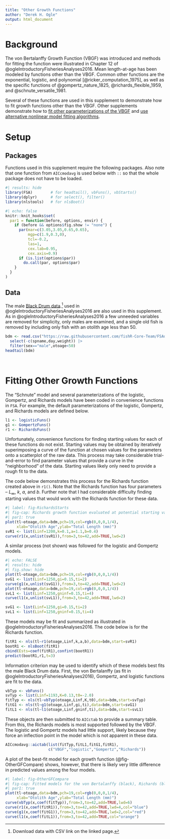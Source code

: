 ```yaml
---
title: "Other Growth Functions"
author: "Derek H. Ogle"
output: html_document
---
```


# Background
The von Bertalanffy Growth Function (VBGF) was introduced and methods for fitting the function were illustrated in Chapter 12 of @ogleIntroductoryFisheriesAnalyses2016. Mean length-at-age has been modeled by functions other than the VBGF. Common other functions are the exponential, logistic, and polynomial [@ricker_computation_1975], as well as the specific functions of @gompertz_nature_1825, @richards_flexible_1959, and @schnute_versatile_1981.

Several of these functions are used in this supplement to demonstrate how to fit growth functions other than the VBGF. Other supplements demonstrate how to [fit other parameterizations of the VBGF](otherVBGFParams.html) and [use alternative nonlinear model fitting algorithms](otherNLAlgorithms.html).

# Setup
## Packages
Functions used in this supplement require the following packages. Also note that one function from `AICcmodavg` is used below with `::` so that the whole package does not have to be loaded.

```r
#| results: hide
library(FSA)        # for headtail(), vbFuns(), vbStarts()
library(dplyr)      # for select(), filter()
library(nlstools)   # for nlsBoot()
```

```r
#| echo: false
knitr::knit_hooks$set(
  par1 = function(before, options, envir) {
    if (before && options$fig.show != "none") {
      par(mar=c(3.05,3.05,0.65,0.65),
          mgp=c(1.9,0.3,0),
          tcl=-0.2,
          las=1,
          cex.lab=0.95,
          cex.axis=0.9)
      if (is.list(options$par))
        do.call(par, options$par)
    }
  }
)
```

## Data
The male [Black Drum data](https://fishr-core-team.github.io/FSAdata/reference/BlackDrum2001.html).^[Download data with CSV link on the linked page.] used in @ogleIntroductoryFisheriesAnalyses2016 are also used in this supplement. As in @ogleIntroductoryFisheriesAnalyses2016 a few unneeded variables are removed for simplicity, only males are examined, and a single old fish is removed by including only fish with an otolith age less than 50.

```r
bdm <- read.csv("https://raw.githubusercontent.com/fishR-Core-Team/FSAdata/main/data-raw/BlackDrum2001.csv") |>
  select(-c(spname,day,weight)) |>
  filter(sex=="male",otoage<50)
headtail(bdm)
```

&nbsp;

# Fitting Other Growth Functions

The "Schnute" model and several parameterizations of the logistic, Gompertz, and Richards models have been coded in convenience functions in `FSA`. For example, the default parameterizations of the logistic, Gompertz, and Richards models are defined below.

```r
l1 <- logisticFuns()
g1 <- GompertzFuns()
r1 <- RichardsFuns()
```

Unfortunately, convenience functions for finding starting values for each of these functions do not exist. Starting values may be obtained by iteratively superimposing a curve of the function at chosen values for the parameters onto a scatterplot of the raw data. This process may take considerable trial-and-error to find parameter values that provide a curve in the "neighborhood" of the data. Starting values likely only need to provide a rough fit to the data.

The code below demonstrates this process for the Richards function created above in `r1()`. Note that the Richards function has four parameters -- $L_{\infty}$, $k$, $a$, and $b$. Further note that I had considerable difficulty finding starting values that would work with the Richards function for these data.

```r
#| label: fig-RichardsStarts
#| fig-cap: Richards growth function evaluated at potential starting values superimposed on the length-at-age data for male Black Drum.
#| par1: true
plot(tl~otoage,data=bdm,pch=19,col=rgb(0,0,0,1/4),
     xlab="Otolith Age",ylab="Total Length (mm)")
svR1 <- list(Linf=1200,k=0.1,a=1.1,b=0.4)
curve(r1(x,unlist(svR1)),from=3,to=42,add=TRUE,lwd=2)
```

A similar process (not shown) was followed for the logistic and Gompertz models.

```r
#| echo: FALSE
#| results: hide
#| fig.show: hide
plot(tl~otoage,data=bdm,pch=19,col=rgb(0,0,0,1/4))
svG1 <- list(Linf=1250,gi=0.15,ti=2)
curve(g1(x,unlist(svG1)),from=3,to=42,add=TRUE,lwd=2)
plot(tl~otoage,data=bdm,pch=19,col=rgb(0,0,0,1/4))
svL1 <- list(Linf=1250,gninf=0.15,ti=4)
curve(l1(x,unlist(svL1)),from=3,to=42,add=TRUE,lwd=2)
```
```r
svG1 <- list(Linf=1250,gi=0.15,ti=2)
svL1 <- list(Linf=1250,gninf=0.15,ti=4)
```

These models may be fit and summarized as illustrated in @ogleIntroductoryFisheriesAnalyses2016. The code below is for the Richards function.

```r
fitR1 <- nls(tl~r1(otoage,Linf,k,a,b),data=bdm,start=svR1)
bootR1 <- nlsBoot(fitR1)
cbind(Ests=coef(fitR1),confint(bootR1))
predict(bootR1,r1,t=3)
```

Information criterion may be used to identify which of these models best fits the male Black Drum data. First, the von Bertalanffy (as fit in @ogleIntroductoryFisheriesAnalyses2016), Gompertz, and logistic functions are fit to the data.

```r
vbTyp <- vbFuns()
svTyp <- list(Linf=1193,K=0.13,t0=-2.0)
fitTyp <- nls(tl~vbTyp(otoage,Linf,K,t0),data=bdm,start=svTyp)
fitG1 <- nls(tl~g1(otoage,Linf,gi,ti),data=bdm,start=svG1)
fitL1 <- nls(tl~l1(otoage,Linf,gninf,ti),data=bdm,start=svL1)
```

These objects are then submitted to `AICctab` to provide a summary table. From this, the Richards models is most supported followed by the VBGF. The logistic and Gompertz models had little support, likely because they force an inflection point in the model which is not apparent in these data.

```r
AICcmodavg::aictab(list(fitTyp,fitL1,fitG1,fitR1),
                   c("VBGF","logistic","Gompertz","Richards"))
```

A plot of the best-fit model for each growth function (@fig-OtherGFCompare) shows, however, that there is likely very little difference in predicted values among the four models.

```r
#| label: fig-OtherGFCompare
#| fig-cap: Fitted models for the von Bertalanffy (black), Richards (blue), Gompertz (red), and logistic (orange) growth functions fit to the male Black Drum data.
#| par1: true
plot(tl~otoage,data=bdm,pch=19,col=rgb(0,0,0,1/4),
     xlab="Otolith Age",ylab="Total Length (mm)")
curve(vbTyp(x,coef(fitTyp)),from=3,to=42,add=TRUE,lwd=6)
curve(r1(x,coef(fitR1)),from=3,to=42,add=TRUE,lwd=4,col="blue")
curve(g1(x,coef(fitG1)),from=3,to=42,add=TRUE,lwd=2,col="red")
curve(l1(x,coef(fitL1)),from=3,to=42,add=TRUE,col="orange")
```
